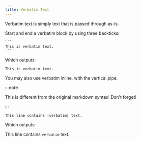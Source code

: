 ```yaml
---
title: Verbatim Text
---
```


Verbatim text is simply text that is passed through as-is.

Start and end a verbatim block by using three backticks:

    ```
    This is verbatim text.
    ```

Which outputs:

    This is verbatim text.

You may also use verbatim inline, with the vertical pipe.

:::note

This is different from the original markdown syntax! Don't forget!

:::

    This line contains |verbatim| text.

Which outputs:

This line contains `verbatim` text.
